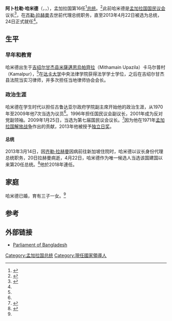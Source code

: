 {{Otheruses|other=名为阿卜杜勒·哈米德的其他人物|阿卜杜勒·哈米德}}
{{Infobox officeholder
|honorific-prefix = [[閣下|His Excellency]]
|name          = 阿卜杜勒·哈米德<br/>Abdul Hamid <br/> আব্দুল হামিদ
|image         = Abdul Hamid - 2014 (cropped).jpg
|office        = 第16任[[孟加拉国总统|孟加拉国总统]]<ref name=gov/>
|primeminister = [[谢赫·哈西娜|谢赫·哈西娜]]
|term_start    = 2013年4月24日<br/>{{small|代理：2013年3月20日－4月24日}}
|term_end      = 
|predecessor   = [[齐勒·拉赫曼|齐勒·拉赫曼]]
|succeeding    = 
|successor     = 
|office1       = [[孟加拉国国民议会|孟加拉国国民议会]]议长
|term_start1   = 2009年1月25日
|predecessor1  = [[贾米尔乌丁·西尔卡|贾米尔乌丁·西尔卡]]律师
|term_end1     = 2013年4月24日
|successor1    = [[希琳·沙尔明·乔杜里|希琳·沙尔明·乔杜里]]<br/>（Shirin Sharmin Chaudhury）
|office2       = [[孟加拉国国民议会|国民议会]]副议长
|term_start2   = 1996年7月14日
|term_end2     = 2001年7月10日
|predecessor2  = 西迪基（L. K. Siddiqui）
|successor2    = 阿克塔尔·哈米德·西迪基（Md. Akhtar Hameed Siddiqui）
|birth_date    = {{birth date and age|1944|1|1|}}
|birth_place   = [[英属印度|英属印度]][[孟加拉管辖区|孟加拉管辖区]][[吉绍尔甘杰县|吉绍尔甘杰县]]米塔迈因卡马尔普（Kamalpur）<br/>（现在[[孟加拉国|孟加拉国]]）
|death_date    = 
|death_place   = 
|party         = [[孟加拉国人民联盟|人民联盟]]
|otherparty    = [[大联盟_(孟加拉国)|大联盟]] {{small|（2008年－至今）}}
|alma_mater    = [[达卡大学|达卡大学]]
|religion      = [[伊斯兰教|伊斯兰教]]
|spouse        = 拉希达·哈米德（Rashida Hamid）<ref name=award>{{cite news|url=http://bdnews24.com/bangladesh/2013/03/25/eight-receive-independence-awards|title=Eight receive Independence Awards|date=2013-03-25|accessdate=2013-04-21|publisher=bdnews24.com|archive-date=2013-03-28|archive-url=https://web.archive.org/web/20130328132015/http://bdnews24.com/bangladesh/2013/03/25/eight-receive-independence-awards|dead-url=no}}</ref>
|children      = 三子一女
}}
'''阿卜杜勒·哈米德'''（，{{lang-bn|আব্দুল হামিদ|Abdul Hamid}}，{{bd|1944年|1月1日|||catIdx=H}}），孟加拉国第16任<ref name=gov>{{cite web|url=http://www.bangladesh.gov.bd/index.php?option=com_content&task=view&id=135&Itemid=208|title=President - National Web Portal of Bangladesh|publisher=Government of Bangladesh|access-date=2014-01-11|archive-date=2020-02-12|archive-url=https://web.archive.org/web/20200212224404/http://www.bangladesh.gov.bd/index.php?option=com_content&task=view&id=135&Itemid=208|dead-url=no}}</ref>[[孟加拉国总统|总统]]。<ref name=president>{{cite news|url=http://www.thedailystar.net/beta2/news/hamid-elected-president/|title=Hamid elected president|date=2013-04-22|accessdate=2013-04-22|publisher=The Daily Star|archive-date=2018-12-25|archive-url=https://web.archive.org/web/20181225213120/http://archive.thedailystar.net/beta2/news/hamid-elected-president/|dead-url=no}}</ref>此前哈米德是[[孟加拉国国民议会|孟加拉国国民议会]]议长<ref name=Parliament>{{cite web|url=http://www.parliament.gov.bd/biography_speaker.pdf|title=Speaker's Biography|author=|date=|work=|publisher=Bangladesh Parliament|accessdate=22 March 2011|deadurl=yes|archiveurl=https://www.webcitation.org/6Fjw6PlyE?url=http://www.parliament.gov.bd/biography_speaker.pdf|archivedate=2013-04-09}}</ref>，在[[齐勒·拉赫曼|齐勒·拉赫曼]]去世前代理总统职务，直至2013年4月22日被选为总统，24日正式就任<ref name=president/>。

== 生平 ==
===早年和教育===
哈米德出生于[[吉绍尔甘杰县|吉绍尔甘杰县]][[米薩邁恩烏帕齊拉|米薩邁恩烏帕齊拉]]（Mithamain Upazila）卡马尔普村（Kamalpur），<ref name=Parliament/>在[[达卡大学|达卡大学]]中央法律学院获得法学学士学位，之后在吉绍尔甘杰县法院当实习律师，并多次担任当地律师协会会长。

===政治生涯===
哈米德在学生时代以担任古鲁达亚尔政府学院副主席开始他的政治生涯，从1970年至2009年他7次当选为议员<ref name= Parliament/>。1996年担任国民议会副议长，2001年成为反对党副领袖。2009年1月25日，当选为第七届国民议会议长。<ref name="List of Speakers">{{cite web | url=http://www.parliament.gov.bd/index.php/en/2013-01-22-23-24-35/list-of-speakers | title=List of Speakers, Bangladesh Parliament | accessdate=15 December 2013 | archive-date=2020-08-09 | archive-url=https://web.archive.org/web/20200809232839/https://www.parliament.gov.bd/index.php/en/2013-01-22-23-24-35/list-of-speakers | dead-url=no }}</ref>因为他在1971年[[孟加拉国解放战争|孟加拉国解放战争]]作出的贡献，2013年他被授予[[独立日奖|独立日奖]]。

====总统====
2013年3月14日，因[[齐勒·拉赫曼|齐勒·拉赫曼]]因病前往新加坡住院时，哈米德以议长身份代理总统职务，20日拉赫曼病逝，4月22日，哈米德作为唯一候选人当选该国建国以来第20任总统。<ref>{{cite web|title=孟加拉国议长阿卜杜勒·哈米德当选第20任总统|url=http://world.huanqiu.com/regions/2013-04/3860662.html|publisher=中国新闻网|access-date=2014-01-11|archive-date=2014-01-11|archive-url=https://web.archive.org/web/20140111160959/http://world.huanqiu.com/regions/2013-04/3860662.html|dead-url=no}}</ref>他於2018年連任。

== 家庭 ==
哈米德已婚，育有三子一女。<ref name=Parliament/>

== 参考 ==
{{reflist}}

==外部链接==
* [http://www.parliament.gov.bd Parliament of Bangladesh] {{Wayback|url=http://www.parliament.gov.bd/ |date=20160517040401 }}

{{s-start}}
{{s-off}}
{{s-bef|before= [[贾米尔乌丁·西尔卡|贾米尔乌丁·西尔卡]]律师<br>（Barrister Jamiruddin Sircar）}}
{{s-ttl|title=[[孟加拉国国民议会|国民议会议长]]|years=2009年－2013年}}
{{s-aft|after=[[肖卡特·阿里|肖卡特·阿里]]<br/>（Col. Shawkat Ali，代理）}}
{{s-bef|before=[[齐勒·拉赫曼|齐勒·拉赫曼]]}}
{{s-ttl|title=[[孟加拉国总统|孟加拉国总统]]|years=2013年－至今}}
{{s-inc}}
{{s-end}}

{{Authority control}}
{{DEFAULTSORT:Hamid, Abdul}}
[[Category:孟加拉国总统|Category:孟加拉国总统]]
[[Category:現任國家領導人|Category:現任國家領導人]]